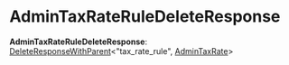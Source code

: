 
# AdminTaxRateRuleDeleteResponse

 **AdminTaxRateRuleDeleteResponse**: [DeleteResponseWithParent](../types.HttpTypes.DeleteResponseWithParent/page.mdx)&#60;"tax_rate_rule", [AdminTaxRate](../../interfaces/types.HttpTypes.AdminTaxRate/page.mdx)&#62;
